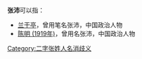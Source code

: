 '''张沛'''可以指：
* [[兰干亭|兰干亭]]，曾用笔名张沛，中国政治人物
* [[陈明_(1919年)|陈明 (1919年)]]，曾用名张沛，中国政治人物

{{disambig}}

[[Category:二字张姓人名消歧义|Category:二字张姓人名消歧义]]